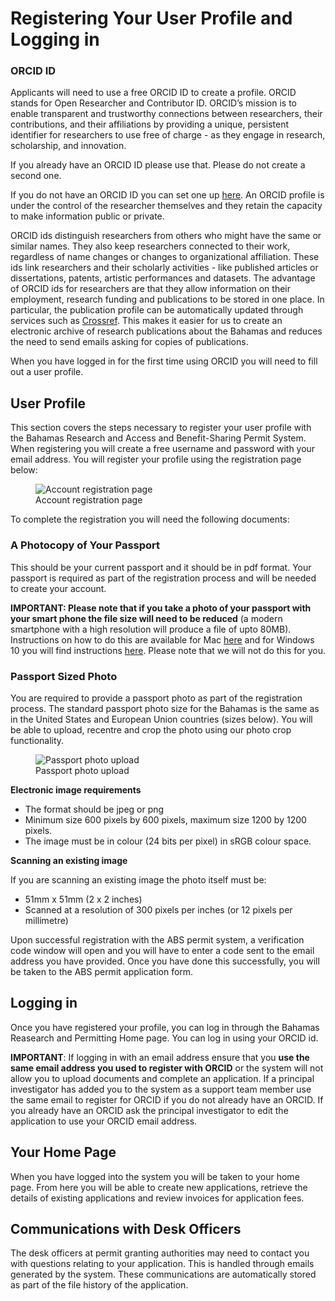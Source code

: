 # Registering Your User Profile and Logging in {-}

### ORCID ID

Applicants will need to use a free ORCID ID to create a profile. ORCID stands for Open Researcher and Contributor ID. ORCID’s mission is to enable transparent and trustworthy connections between researchers, their contributions, and their affiliations by providing a unique, persistent identifier for researchers to use free of charge - as they engage in research, scholarship, and innovation. 

If you already have an ORCID ID please use that. Please do not create a second one. 

If you do not have an ORCID ID you can set one up [here](https://orcid.org/). An ORCID profile is under the control of the researcher themselves and they retain the capacity to make information public or private. 

ORCID ids distinguish researchers from others who might have the same or similar names. They also keep researchers connected to their work, regardless of name changes or changes to organizational affiliation. These ids link researchers and their scholarly activities - like published articles or dissertations, patents, artistic performances and datasets. The advantage of ORCID ids for researchers are that they allow information on their employment, research funding and publications to be stored in one place. In particular, the publication profile can be automatically updated through services such as [Crossref](https://www.crossref.org/). This makes it easier for us to create an electronic archive of research publications about the Bahamas and reduces the need to send emails asking for copies of publications. 

When you have logged in for the first time using ORCID you will need to fill out a user profile.

## User Profile

This section covers the steps necessary to register your user profile with the Bahamas Research and Access and Benefit-Sharing Permit System. When registering you will create a free username and password with your email address. You will register your profile using the registration page below:

![Account registration page](images/account_registration.png)

To complete the registration you will need the following documents:

### A Photocopy of Your Passport

This should be your current passport and it should be in pdf format. Your passport is required as part of the registration process and will be needed to create your account.
<!-- does the passport need to have a set amount of time before expiry? -->

__IMPORTANT: Please note that if you take a photo of your passport with your smart phone the file size will need to be reduced__ (a modern smartphone with a high resolution will produce a file of upto 80MB). Instructions on how to do this are available for Mac [here](https://support.apple.com/en-gb/guide/preview/prvw2015/mac) and for Windows 10 you will find instructions [here](https://support.microsoft.com/en-us/topic/compress-a-picture-4598c336-688b-4ade-a582-ef966a978ffd). Please note that we will not do this for you. 

### Passport Sized Photo

You are required to provide a passport photo as part of the registration process. The standard passport photo size for the Bahamas is the same as in the United States and European Union countries (sizes below). You will be able to upload, recentre and crop the photo using our photo crop functionality. 

![Passport photo upload](images/passport_photo.png)

__Electronic image requirements__

- The format should be jpeg or png
- Minimum size 600 pixels by 600 pixels, maximum size 1200 by 1200 pixels. 
- The image must be in colour (24 bits per pixel) in sRGB colour space. 

__Scanning an existing image__

If you are scanning an existing image the photo itself must be:

- 51mm x 51mm (2 x 2 inches)
- Scanned at a resolution of 300 pixels per inches (or 12 pixels per millimetre)

Upon successful registration with the ABS permit system, a verification code window will open and you will have to enter a code sent to the email address you have provided. Once you have done this successfully, you will be taken to the ABS permit application form.

## Logging in

Once you have registered your profile, you can log in through the Bahamas Reasearch and Permitting Home page. You can log in using your ORCID id.

__IMPORTANT__: If logging in with an email address ensure that you __use the same email address you used to register with ORCID__ or the system will not allow you to upload documents and complete an application. If a principal investigator has added you to the system as a support team member use the same email to register for ORCID if you do not already have an ORCID. If you already have an ORCID ask the principal investigator to edit the application to use your ORCID email address.   

## Your Home Page

When you have logged into the system you will be taken to your home page. From here you will be able to create new applications, retrieve the details of existing applications and review invoices for application fees. 

## Communications with Desk Officers

The desk officers at permit granting authorities may need to contact you with questions relating to your application. This is handled through emails generated by the system. These communications are automatically stored as part of the file history of the application. 

